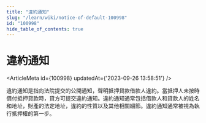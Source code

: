 ```yaml
---
title: "違約通知"
slug: "/learn/wiki/notice-of-default-100998"
id: "100998"
hide_table_of_contents: true
---
```



# 違約通知

<ArticleMeta id={100998} updatedAt={'2023-09-26 13:58:51'} />
<div className='border-solid border-b border-t-0 my-4 border-[var(--ifm-color-gray-300)]' />

違約通知是指向法院提交的公開通知，聲明抵押貸款借款人違約。當抵押人未按時償付抵押貸款時，貸方可提交違約通知。違約通知通常包括借款人和貸款人的姓名和地址，財產的法定地址，違約的性質以及其他相關細節。違約通知通常被視為執行抵押權的第一步。
